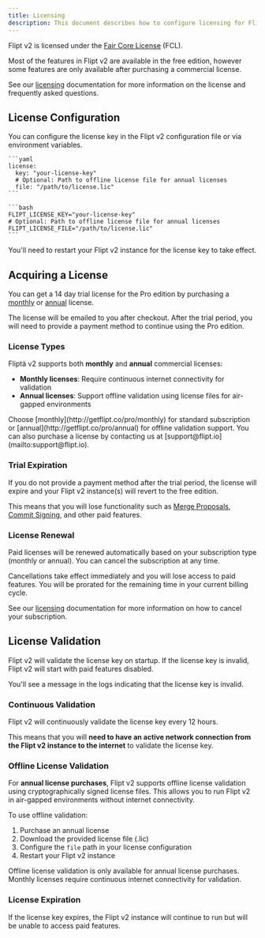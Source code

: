 ```yaml
---
title: Licensing
description: This document describes how to configure licensing for Flipt v2 and how it works.
---
```


Flipt v2 is licensed under the [Fair Core License](https://fcl.dev/) (FCL).

Most of the features in Flipt v2 are available in the free edition, however some features are only available after purchasing a commercial license.

See our [licensing](/v2/licensing) documentation for more information on the license and frequently asked questions.

## License Configuration

You can configure the license key in the Flipt v2 configuration file or via environment variables.

<Tabs>

  <Tab title="Configuration YAML">

    ```yaml
    license:
      key: "your-license-key"
      # Optional: Path to offline license file for annual licenses
      file: "/path/to/license.lic"
    ```

  </Tab>
  <Tab title="Environment Variables">

    ```bash
    FLIPT_LICENSE_KEY="your-license-key"
    # Optional: Path to offline license file for annual licenses
    FLIPT_LICENSE_FILE="/path/to/license.lic"
    ```

  </Tab>
</Tabs>

<Note>
  You'll need to restart your Flipt v2 instance for the license key to take
  effect.
</Note>

## Acquiring a License

You can get a 14 day trial license for the Pro edition by purchasing a [monthly](http://getflipt.co/pro/monthly) or [annual](http://getflipt.co/pro/annual) license.

The license will be emailed to you after checkout. After the trial period, you will need to provide a payment method to continue using the Pro edition.

### License Types

Fliptä v2 supports both **monthly** and **annual** commercial licenses:

- **Monthly licenses**: Require continuous internet connectivity for validation
- **Annual licenses**: Support offline validation using license files for air-gapped environments

<Tip>
  Choose [monthly](http://getflipt.co/pro/monthly) for standard subscription or [annual](http://getflipt.co/pro/annual) for offline validation support. You can also purchase a license by contacting us at [support@flipt.io](mailto:support@flipt.io).
</Tip>

### Trial Expiration

If you do not provide a payment method after the trial period, the license will expire and your Flipt v2 instance(s) will revert to the free edition.

This means that you will lose functionality such as [Merge Proposals](/v2/introduction#merge-proposals), [Commit Signing](/v2/configuration/commit-signing), and other paid features.

### License Renewal

Paid licenses will be renewed automatically based on your subscription type (monthly or annual). You can cancel the subscription at any time.

<Warning>
  Cancellations take effect immediately and you will lose access to paid
  features. You will be prorated for the remaining time in your current billing
  cycle.
</Warning>

See our [licensing](/v2/licensing) documentation for more information on how to cancel your subscription.

## License Validation

Flipt v2 will validate the license key on startup. If the license key is invalid, Flipt v2 will start with paid features disabled.

You'll see a message in the logs indicating that the license key is invalid.

### Continuous Validation

Flipt v2 will continuously validate the license key every 12 hours.

This means that you will **need to have an active network connection from the Flipt v2 instance to the internet** to validate the license key.

### Offline License Validation

For **annual license purchases**, Flipt v2 supports offline license validation using cryptographically signed license files. This allows you to run Flipt v2 in air-gapped environments without internet connectivity.

To use offline validation:

1. Purchase an annual license
2. Download the provided license file (.lic)
3. Configure the `file` path in your license configuration
4. Restart your Flipt v2 instance

<Note>
  Offline license validation is only available for annual license purchases.
  Monthly licenses require continuous internet connectivity for validation.
</Note>

### License Expiration

If the license key expires, the Flipt v2 instance will continue to run but will be unable to access paid features.
